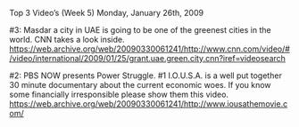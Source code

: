 Top 3 Video’s (Week 5)
Monday, January 26th, 2009

#3: Masdar a city in UAE is going to be one of the greenest cities in the world. CNN takes a look inside.
https://web.archive.org/web/20090330061241/http://www.cnn.com/video/#/video/international/2009/01/25/grant.uae.green.city.cnn?iref=videosearch

#2: PBS NOW presents Power Struggle.
#1 I.O.U.S.A. is a well put together 30 minute documentary about the current economic woes. If you know some financially irresponsible please show them this video.
https://web.archive.org/web/20090330061241/http://www.iousathemovie.com/